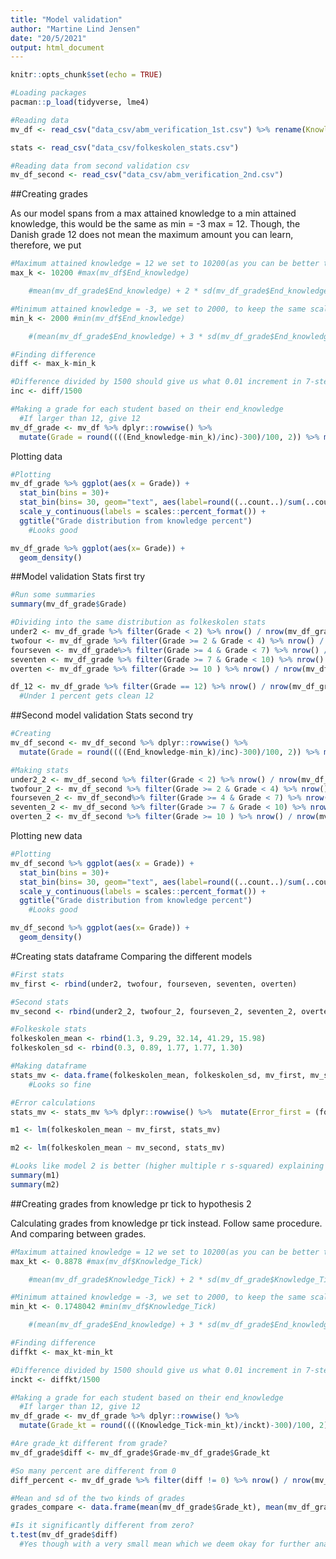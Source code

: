 ```yaml
---
title: "Model validation"
author: "Martine Lind Jensen"
date: "20/5/2021"
output: html_document
---
```


```r
knitr::opts_chunk$set(echo = TRUE)

#Loading packages
pacman::p_load(tidyverse, lme4)

#Reading data 
mv_df <- read_csv("data_csv/abm_verification_1st.csv") %>% rename(Knowledge_Tick = Knowledge_percent)

stats <- read_csv("data_csv/folkeskolen_stats.csv")

#Reading data from second validation csv
mv_df_second <- read_csv("data_csv/abm_verification_2nd.csv")
```

##Creating grades 

As our model spans from a max attained knowledge to a min attained knowledge, this would be the same as min = -3 max = 12. Though, the Danish grade 12 does not mean the maximum amount you can learn, therefore, we put
```r
#Maximum attained knowledge = 12 we set to 10200(as you can be better than 12, but you cant be worse than -3) It is also more than 2 sd away from the mean (can be argumented to be outliers)
max_k <- 10200 #max(mv_df$End_knowledge)

    #mean(mv_df_grade$End_knowledge) + 2 * sd(mv_df_grade$End_knowledge)

#Minimum attained knowledge = -3, we set to 2000, to keep the same scale in all (more than 3sd away - the minimum amount of knowledge)
min_k <- 2000 #min(mv_df$End_knowledge)

    #(mean(mv_df_grade$End_knowledge) + 3 * sd(mv_df_grade$End_knowledge)) - 1322.5

#Finding difference
diff <- max_k-min_k

#Difference divided by 1500 should give us what 0.01 increment in 7-step grade should be
inc <- diff/1500

#Making a grade for each student based on their end_knowledge 
  #If larger than 12, give 12
mv_df_grade <- mv_df %>% dplyr::rowwise() %>% 
  mutate(Grade = round((((End_knowledge-min_k)/inc)-300)/100, 2)) %>% mutate(Grade = ifelse(Grade > 12, 12, Grade)) %>% mutate(Grade = ifelse(Grade < -3, -3, Grade))
```

Plotting data 
```r
#Plotting 
mv_df_grade %>% ggplot(aes(x = Grade)) + 
  stat_bin(bins = 30)+
  stat_bin(bins= 30, geom="text", aes(label=round((..count..)/sum(..count..)*100, 2))) +
  scale_y_continuous(labels = scales::percent_format()) + 
  ggtitle("Grade distribution from knowledge percent")
    #Looks good 

mv_df_grade %>% ggplot(aes(x= Grade)) +
  geom_density()
```

##Model validation
Stats first try 
```r
#Run some summaries 
summary(mv_df_grade$Grade)

#Dividing into the same distribution as folkeskolen stats
under2 <- mv_df_grade %>% filter(Grade < 2) %>% nrow() / nrow(mv_df_grade) *100
twofour <- mv_df_grade %>% filter(Grade >= 2 & Grade < 4) %>% nrow() / nrow(mv_df_grade)*100
fourseven <- mv_df_grade%>% filter(Grade >= 4 & Grade < 7) %>% nrow() / nrow(mv_df_grade)*100
seventen <- mv_df_grade %>% filter(Grade >= 7 & Grade < 10) %>% nrow() / nrow(mv_df_grade)*100
overten <- mv_df_grade %>% filter(Grade >= 10 ) %>% nrow() / nrow(mv_df_grade)*100

df_12 <- mv_df_grade %>% filter(Grade == 12) %>% nrow() / nrow(mv_df_grade)*100
  #Under 1 percent gets clean 12
```

##Second model validation
Stats second try 
```r
#Creating
mv_df_second <- mv_df_second %>% dplyr::rowwise() %>% 
  mutate(Grade = round((((End_knowledge-min_k)/inc)-300)/100, 2)) %>% mutate(Grade = ifelse(Grade > 12, 12, Grade)) %>% mutate(Grade = ifelse(Grade < -3, -3, Grade))

#Making stats 
under2_2 <- mv_df_second %>% filter(Grade < 2) %>% nrow() / nrow(mv_df_second) *100
twofour_2 <- mv_df_second %>% filter(Grade >= 2 & Grade < 4) %>% nrow() / nrow(mv_df_second)*100
fourseven_2 <- mv_df_second%>% filter(Grade >= 4 & Grade < 7) %>% nrow() / nrow(mv_df_second)*100
seventen_2 <- mv_df_second %>% filter(Grade >= 7 & Grade < 10) %>% nrow() / nrow(mv_df_second)*100
overten_2 <- mv_df_second %>% filter(Grade >= 10 ) %>% nrow() / nrow(mv_df_second)*100
```

Plotting new data 
```r
#Plotting 
mv_df_second %>% ggplot(aes(x = Grade)) + 
  stat_bin(bins = 30)+
  stat_bin(bins= 30, geom="text", aes(label=round((..count..)/sum(..count..)*100, 2))) +
  scale_y_continuous(labels = scales::percent_format()) + 
  ggtitle("Grade distribution from knowledge percent")
    #Looks good 

mv_df_second %>% ggplot(aes(x= Grade)) +
  geom_density()
```

#Creating stats dataframe
Comparing the different models 
```r
#First stats 
mv_first <- rbind(under2, twofour, fourseven, seventen, overten)

#Second stats
mv_second <- rbind(under2_2, twofour_2, fourseven_2, seventen_2, overten_2)

#Folkeskole stats 
folkeskolen_mean <- rbind(1.3, 9.29, 32.14, 41.29, 15.98) 
folkeskolen_sd <- rbind(0.3, 0.89, 1.77, 1.77, 1.30)

#Making dataframe 
stats_mv <- data.frame(folkeskolen_mean, folkeskolen_sd, mv_first, mv_second)
    #Looks so fine 

#Error calculations 
stats_mv <- stats_mv %>% dplyr::rowwise() %>%  mutate(Error_first = (folkeskolen_mean - mv_first)/folkeskolen_mean*100) %>% mutate(Error_second = (folkeskolen_mean - mv_second)/folkeskolen_mean*100)

m1 <- lm(folkeskolen_mean ~ mv_first, stats_mv)

m2 <- lm(folkeskolen_mean ~ mv_second, stats_mv)

#Looks like model 2 is better (higher multiple r s-squared) explaining very much of the variance.
summary(m1) 
summary(m2)
```


##Creating grades from knowledge pr tick to hypothesis 2 

Calculating grades from knowledge pr tick instead. Follow same procedure. And comparing between grades.

```r
#Maximum attained knowledge = 12 we set to 10200(as you can be better than 12, but you cant be worse than -3) It is also more than 2 sd away from the mean (can be argumented to be outliers)
max_kt <- 0.8878 #max(mv_df$Knowledge_Tick)

    #mean(mv_df_grade$Knowledge_Tick) + 2 * sd(mv_df_grade$Knowledge_Tick)

#Minimum attained knowledge = -3, we set to 2000, to keep the same scale in all (more than 3sd away - the minimum amount of knowledge)
min_kt <- 0.1748042 #min(mv_df$Knowledge_Tick)

    #(mean(mv_df_grade$End_knowledge) + 3 * sd(mv_df_grade$End_knowledge)) - 1322.5

#Finding difference
diffkt <- max_kt-min_kt

#Difference divided by 1500 should give us what 0.01 increment in 7-step grade should be
inckt <- diffkt/1500

#Making a grade for each student based on their end_knowledge 
  #If larger than 12, give 12
mv_df_grade <- mv_df_grade %>% dplyr::rowwise() %>% 
  mutate(Grade_kt = round((((Knowledge_Tick-min_kt)/inckt)-300)/100, 2)) %>% mutate(Grade_kt = ifelse(Grade_kt > 12, 12, Grade_kt)) %>% mutate(Grade_kt = ifelse(Grade_kt < -3, -3, Grade_kt))

#Are grade_kt different from grade? 
mv_df_grade$diff <- mv_df_grade$Grade-mv_df_grade$Grade_kt

#So many percent are different from 0 
diff_percent <- mv_df_grade %>% filter(diff != 0) %>% nrow() / nrow(mv_df_grade)*100

#Mean and sd of the two kinds of grades 
grades_compare <- data.frame(mean(mv_df_grade$Grade_kt), mean(mv_df_grade$Grade), sd(mv_df_grade$Grade_kt), sd(mv_df_grade$Grade)) 

#Is it significantly different from zero? 
t.test(mv_df_grade$diff)
  #Yes though with a very small mean which we deem okay for further analysis in hypothesis 2
```

